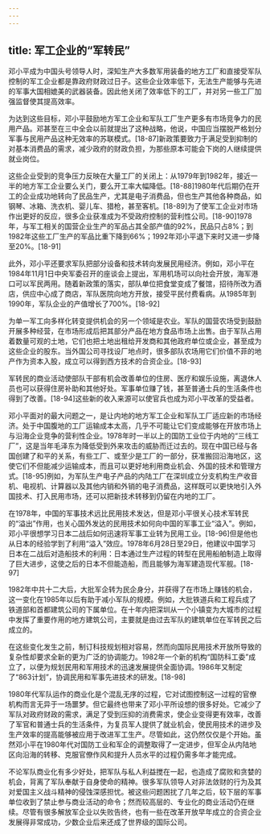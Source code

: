 ```yaml
---
---
---
```

title: 军工企业的“军转民”
---



邓小平成为中国头号领导人时，深知生产大多数军用装备的地方工厂和直接受军队控制的军工企业都是靠政府财政过日子。这些企业效率低下，无法生产能够与先进的军事大国相媲美的武器装备。因此他关闭了效率低下的工厂，并对另一些工厂加强监督使其提高效率。

为达到这些目标，邓小平鼓励地方军工企业和军队工厂生产更多有市场竞争力的民用产品。邓甚至在三中全会以前就提出了这种战略，他说，中国应当摆脱严格划分军事与民用产品这种无效率的苏联模式。[18-87]新政策要致力于满足受到抑制的对基本消费品的需求，减少政府的财政负担，为那些原本可能会下岗的人继续提供就业岗位。

这些企业受到的竞争压力反映在大量工厂的关闭上：从1979年到1982年，接近一半的地方军工企业要么关门，要么开工率大幅降低。[18-88]1980年代后期仍在开工的企业成功地转向了民品生产，尤其是电子消费品，但也生产其他各种商品，如钢琴、冰箱、洗衣机、婴儿车、猎枪，甚至客机。[18-89]为了使军工企业对市场作出更好的反应，很多企业获准成为不受政府控制的营利性公司。[18-90]1978年，与军工相关的国营企业生产的军品占其全部产值的92%，民品只占8%；到1982年这些工厂生产的军品比重下降到66%；1992年邓小平退下来时又进一步降至20%。[18-91]

此外，邓小平还要求军队把部分设备和技术转向发展民用经济。例如，邓小平在1984年11月1日中央军委召开的座谈会上提出，军用机场可以向社会开放，海军港口可以军民两用。随着新政策的落实，部队单位把食堂变成了餐馆，招待所改为酒店，供应中心成了商店，军队医院向地方开放，接受平民付费看病。从1985年到1990年，军队企业的产值增长了700%。[18-92]

为单一军工向多样化转变提供机会的另一个领域是农业。军队的国营农场受到鼓励开展多种经营，在市场形成后把其部分产品在地方食品市场上出售。由于军队占用着数量可观的土地，它们也把土地出租给开发商和其他政府单位或企业，甚至成为这些企业的股东。当外国公司寻找设厂地点时，很多部队农场用它们价值不菲的地产作为资本入股，成立可以得到西方技术的合资企业。[18-93]

军转民的商业活动使部队干部有机会改善单位的住房、医疗和娱乐设施，离退休人员也可以获得住房补助和其他好处。军事单位赚了钱，甚至普通士兵的生活条件也得到了改善。[18-94]这些新的收入来源可以使官兵也成为邓小平改革的受益者。

邓小平面对的最大问题之一，是让内地的地方军工企业和军队工厂适应新的市场经济。处于中国腹地的工厂运输成本太高，几乎不可能让它们变成能够在开放市场上与沿海企业竞争的营利性企业。1978年时一半以上的国防工业位于内地的“三线工厂”，这是当年毛泽东为降低受到外来攻击的威胁而迁过去的。现在中国已经与各国创建了和平的关系，有些工厂、或至少是工厂的一部分，获准搬回沿海地区，这使它们不但能减少运输成本，而且可以更好地利用商业机会、外国的技术和管理方式。[18-95]例如，为军队生产电子产品的内陆工厂在深圳成立分支机构生产收音机、电视机、计算器以及其他内销和外销的电子消费品，这样既可以更快地引入外国技术、打入民用市场，还可以把新技术转移到仍留在内地的工厂。

在1978年，中国的军事技术远比民用技术发达，但是邓小平很关心技术军转民的“溢出”作用，也关心国外发达的民用技术如何向中国的军事工业“溢入”。例如，邓小平很想学习日本二战后如何迅速将军事工业转为民用工业。[18-96]但是他也从日本的经验学到了利用“溢入”效应。1978年6月28日至29日，他建议中国学习日本在二战后对造船技术的利用：日本通过生产过程的转型在民用船舶制造上取得了巨大进步，这使之后的日本不但能造船，而且能够为海军建造现代军舰。[18-97]

1982年中共十二大后，大批军企转为民企身分，并获得了在市场上赚钱的机会，这一变化在1985年以后有助于减小军队的规模。例如，大批铁道兵和工程兵成了铁道部和首都建筑公司的下属单位。在十年内把深圳从一个小镇变为大城市的过程中发挥了重要作用的地方建筑公司，主要就是由过去军队的建筑单位在军转民之后成立的。

在这些变化发生之前，制订科技规划相对容易，然而向国际民用技术开放所导致的复杂性却要求全新的更为广泛的协调能力。1982年一个新的机构“国防科工委”成立了，以便为规划民用和军用技术的迅速发展提供全面协调。1986年又制定了“863计划”，协调民用和军事先进技术的研发。[18-98]

1980年代军队运作的商业化是个混乱无序的过程，它对试图控制这一过程的官僚机构而言无异于一场噩梦。但它最终也带来了邓小平所设想的很多好处。它减少了军队对政府财政的需求，满足了受到压抑的消费需求，使企业变得更有效率，改善了军官和普通士兵的生活条件，为复员军人提供了就业机会，使民用技术的进步及生产效率的提高能够被应用于改进军工生产。尽管如此，这仍然仅仅是个开始。虽然邓小平在1980年代对国防工业和军企的调整取得了一定进步，但军企从内陆地区向沿海的转移、克服官僚作风和提升人员水平的过程仍需多年才能完成。

不论军队商业化有多少好处，把军队与私人利益搅在一起，也造成了腐败和贪婪的机会，背离了军队奉献于自身使命的精神。很多军队领导人对非法敛财的行为及其对爱国主义战斗精神的侵蚀深感担忧。被这些问题困扰了几年之后，较下层的军事单位收到了禁止参与商业活动的命令；然而较高层的、专业化的商业活动仍在继续。尽管有很多解放军企业以失败告终，也有一些在改革开放早年成立的合资企业发展得非常成功，少数企业后来还成了世界级的国际公司。